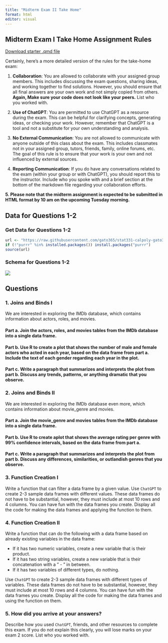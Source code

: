 ```yaml
---
title: "Midterm Exam II Take Home"
format: html
editor: visual
---
```


## Midterm Exam I Take Home Assignment Rules

[Download starter .qmd file](take_home_exam_2.qmd)

Certainly, here's a more detailed version of the rules for the take-home exam:

1.  **Collaboration**: You are allowed to collaborate with your assigned group members. This includes discussing the exam questions, sharing ideas, and working together to find solutions. However, you should ensure that all final answers are your own work and not simply copied from others. **Again, Make sure your code does not look like your peers.** List who you worked with.

2.  **Use of ChatGPT**: You are permitted to use ChatGPT as a resource during the exam. This can be helpful for clarifying concepts, generating ideas, or checking your work. However, remember that ChatGPT is a tool and not a substitute for your own understanding and analysis.

3.  **No External Communication**: You are not allowed to communicate with anyone outside of this class about the exam. This includes classmates not in your assigned group, tutors, friends, family, online forums, etc. The goal of this rule is to ensure that your work is your own and not influenced by external sources.

4.  **Reporting Communication**: If you do have any conversations related to the exam (within your group or with ChatGPT), you should report this to the instructor. Include who you spoke with and a brief section at the bottom of the markdown file regarding your collaboration efforts.

**5. Please note that the midterm assignment is expected to be submitted in HTML format by 10 am on the upcoming Tuesday morning.**

## Data for Questions 1-2

### Get Data for Questions 1-2

```r


url <- "https://raw.githubusercontent.com/gato365/stat331-calpoly-gato365/master/midterms/midterm-exam-2/take-home-exam-2/gather-imdb-movies.R"
if (!"purrr" %in% installed.packages()) install.packages("purrr")
source(url)

```

### Schema for Questions 1-2

![](https://github.com/gato365/stat331-calpoly-gato365/blob/master/midterms/midterm-exam-2/take-home-exam-2/schema_movie_db_image.png){fig-align="center"}

## Questions

### 1. Joins and Binds I

We are interested in exploring the IMDb database, which contains information about actors, roles, and movies.

#### Part a. Join the actors, roles, and movies tables from the IMDb database into a single data frame.

#### Part b. Use R to create a plot that shows the number of male and female actors who acted in each year, based on the data frame from part a. Include the text of each gender regarding each year in the plot.

#### Part c. Write a paragraph that summarizes and interprets the plot from part b. Discuss any trends, patterns, or anything dramatic that you observe.

### 2. Joins and Binds II

We are interested in exploring the IMDb database even more, which contains information about movie_genre and movies.

#### Part a. Join the movie_genre and movies tables from the IMDb database into a single data frame.

#### Part b. Use R to create aplot that shows the average rating per genre with 99% confidence intervals, based on the data frame from part a.

#### Part c. Write a paragraph that summarizes and interprets the plot from part b. Discuss any differences, similarities, or outlandish genres that you observe.

### 3. Function Creation I

Write a function that can filter a data frame by a given value. Use `ChatGPT` to create 2-3 sample data frames with different values. These data frames do not have to be substantial, however, they must include at most 10 rows and 4 columns. You can have fun with the data frames you create. Display all the code for making the data frames and applying the function to them.

### 4. Function Creation II

Write a function that can do the following with a data frame based on already existing variables in the data frame:

-   If it has two numeric variables, create a new variable that is their product.
-   If it has two string variables, create a new variable that is their concatenation with a " - " in between.
-   If it has two variables of different types, do nothing.

Use `ChatGPT` to create 2-3 sample data frames with different types of variables. These data frames do not have to be substantial, however, they must include at most 10 rows and 4 columns. You can have fun with the data frames you create. Display all the code for making the data frames and using the function on them.

### 5. How did you arrive at your answers?

Describe how you used `ChatGPT`, friends, and other resources to complete this exam. If you do not explain this clearly, you will lose marks on your exam 2 score. List who you worked with.
